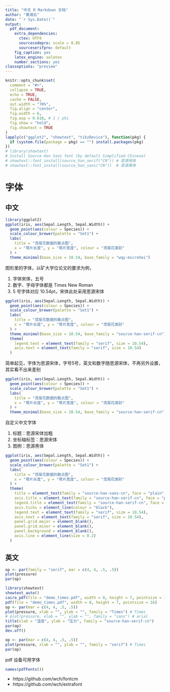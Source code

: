 ```yaml
---
title: "中文 R Markdown 文档"
author: "黄湘云"
date: "`r Sys.Date()`"
output: 
  pdf_document: 
    extra_dependencies:
      ctex: UTF8
      sourcecodepro: scale = 0.85
      sourceserifpro: default
    fig_caption: yes
    latex_engine: xelatex
    number_sections: yes
classoptions: "preview"    
---
```


```r
knitr::opts_chunk$set(
  comment = "#>",
  collapse = TRUE,
  echo = TRUE,
  cache = FALSE,
  out.width = "70%",
  fig.align = "center",
  fig.width = 6,
  fig.asp = 0.618, # 1 / phi
  fig.show = "hold",
  fig.showtext = TRUE
)
lapply(c("ggplot2", "showtext", "tikzDevice"), function(pkg) {
  if (system.file(package = pkg) == "") install.packages(pkg)
})
# library(showtext)
# Install Source Han Sans font (by default Simplified Chinese)
# showtext::font_install(source_han_serif("CN")) # 思源宋体
# showtext::font_install(source_han_sans("CN"))  # 思源黑体
```

# 字体

## 中文

```r
library(ggplot2)
ggplot(iris, aes(Sepal.Length, Sepal.Width)) +
  geom_point(aes(colour = Species)) +
  scale_colour_brewer(palette = "Set1") +
  labs(
    title = "鸢尾花数据的散点图",
    x = "萼片长度", y = "萼片宽度", colour = "鸢尾花类别"
  ) +
  theme_minimal(base_size = 10.54, base_family = "wqy-microhei")
```

图形里的字体，以矿大学位论文的要求为例，

1. 字体宋体，五号
2. 数字、字母字体都是 Times New Roman
3. 5 号字体对应 10.54pt，宋体此处采用思源宋体

```r
ggplot(iris, aes(Sepal.Length, Sepal.Width)) +
  geom_point(aes(colour = Species)) +
  scale_colour_brewer(palette = "Set1") +
  labs(
    title = "鸢尾花数据的散点图",
    x = "萼片长度", y = "萼片宽度", colour = "鸢尾花类别"
  ) +
  theme_minimal(base_size = 10.54, base_family = "source-han-serif-cn") +
  theme(
    legend.text = element_text(family = "serif", size = 10.54),
    axis.text = element_text(family = "serif", size = 10.54)
  )
```

简单起见，字体为思源宋体，字号5号，英文和数字随思源宋体，不再另外设置，其实看不出来差别

```r
ggplot(iris, aes(Sepal.Length, Sepal.Width)) +
  geom_point(aes(colour = Species)) +
  scale_colour_brewer(palette = "Set1") +
  labs(
    title = "鸢尾花数据的散点图",
    x = "萼片长度", y = "萼片宽度", colour = "鸢尾花类别"
  ) +
  theme_minimal(base_size = 10.54, base_family = "source-han-serif-cn")
```

自定义中文字体

1. 标题：思源宋体加粗
2. 坐标轴标签：思源宋体
3. 图例：思源黑体

```r
ggplot(iris, aes(Sepal.Length, Sepal.Width)) +
  geom_point(aes(colour = Species)) +
  scale_colour_brewer(palette = "Set1") +
  labs(
    title = "鸢尾花数据的散点图",
    x = "萼片长度", y = "萼片宽度", colour = "鸢尾花类别"
  ) +
  theme(
    title = element_text(family = "source-han-sans-cn", face = "plain", size = 10.54),
    axis.title = element_text(family = "source-han-serif-cn", face = "plain", size = 10.54),
    legend.title = element_text(family = "source-han-serif-cn", face = "plain", size = 10.54),
    axis.ticks = element_line(colour = "black"),
    legend.text = element_text(family = "serif", size = 10.54),
    axis.text = element_text(family = "serif", size = 10.54),
    panel.grid.major = element_blank(),
    panel.grid.minor = element_blank(),
    panel.background = element_blank(),
    axis.line = element_line(size = 0.2)
  )
```


## 英文

```r
op <- par(family = "serif", mar = c(4, 4, .5, .5))
plot(pressure)
par(op)
```


```r
library(showtext)
showtext_auto()
cairo_pdf(file = "demo_times.pdf", width = 8, height = 7, pointsize = 16)
pdf(file = "demo_times.pdf", width = 8, height = 7, pointsize = 16)
op <- par(mar = c(4, 4, .5, .5))
plot(pressure, xlab = "", ylab = "", family = "Times") # Times
# plot(pressure, xlab = "", ylab = "", family = "sans") # arial
title(xlab = "温度", ylab = "压力", family = "source-han-serif-cn")
par(op)
dev.off()
```


```r
op <- par(mar = c(4, 4, .5, .5))
plot(pressure, xlab = "", ylab = "", family = "serif") # Times
par(op)
```

pdf 设备可用字体

```r
names(pdfFonts())
```

- https://github.com/wch/fontcm
- https://github.com/wch/extrafont
